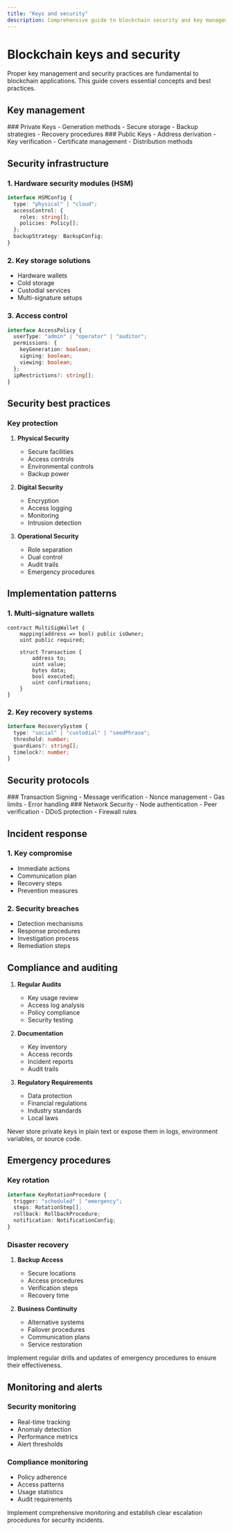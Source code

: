 ```yaml
---
title: "Keys and security"
description: Comprehensive guide to blockchain security and key management
---
```



# Blockchain keys and security

<Callout type="info">
  Proper key management and security practices are fundamental to blockchain
  applications. This guide covers essential concepts and best practices.
</Callout>

## Key management

<div className="grid grid-cols-1 md:grid-cols-2 gap-6 mb-8">
  <Card>
    ### Private Keys
    - Generation methods
    - Secure storage
    - Backup strategies
    - Recovery procedures
  </Card>

  <Card>
    ### Public Keys
    - Address derivation
    - Key verification
    - Certificate management
    - Distribution methods
  </Card>
</div>

## Security infrastructure

### 1. Hardware security modules (HSM)

```typescript
interface HSMConfig {
  type: "physical" | "cloud";
  accessControl: {
    roles: string[];
    policies: Policy[];
  };
  backupStrategy: BackupConfig;
}
```

### 2. Key storage solutions

- Hardware wallets
- Cold storage
- Custodial services
- Multi-signature setups

### 3. Access control

```typescript
interface AccessPolicy {
  userType: "admin" | "operator" | "auditor";
  permissions: {
    keyGeneration: boolean;
    signing: boolean;
    viewing: boolean;
  };
  ipRestrictions?: string[];
}
```

## Security best practices

### Key protection

1. **Physical Security**

   - Secure facilities
   - Access controls
   - Environmental controls
   - Backup power

2. **Digital Security**

   - Encryption
   - Access logging
   - Monitoring
   - Intrusion detection

3. **Operational Security**
   - Role separation
   - Dual control
   - Audit trails
   - Emergency procedures

## Implementation patterns

### 1. Multi-signature wallets

```solidity
contract MultiSigWallet {
    mapping(address => bool) public isOwner;
    uint public required;

    struct Transaction {
        address to;
        uint value;
        bytes data;
        bool executed;
        uint confirmations;
    }
}
```

### 2. Key recovery systems

```typescript
interface RecoverySystem {
  type: "social" | "custodial" | "seedPhrase";
  threshold: number;
  guardians?: string[];
  timelock?: number;
}
```

## Security protocols

<div className="grid grid-cols-1 md:grid-cols-2 gap-6 mb-8">
  <Card>
    ### Transaction Signing
    - Message verification
    - Nonce management
    - Gas limits
    - Error handling
  </Card>

  <Card>
    ### Network Security
    - Node authentication
    - Peer verification
    - DDoS protection
    - Firewall rules
  </Card>
</div>

## Incident response

### 1. Key compromise

- Immediate actions
- Communication plan
- Recovery steps
- Prevention measures

### 2. Security breaches

- Detection mechanisms
- Response procedures
- Investigation process
- Remediation steps

## Compliance and auditing

1. **Regular Audits**

   - Key usage review
   - Access log analysis
   - Policy compliance
   - Security testing

2. **Documentation**

   - Key inventory
   - Access records
   - Incident reports
   - Audit trails

3. **Regulatory Requirements**
   - Data protection
   - Financial regulations
   - Industry standards
   - Local laws

<Callout type="warning">
  Never store private keys in plain text or expose them in logs, environment
  variables, or source code.
</Callout>

## Emergency procedures

### Key rotation

```typescript
interface KeyRotationProcedure {
  trigger: "scheduled" | "emergency";
  steps: RotationStep[];
  rollback: RollbackProcedure;
  notification: NotificationConfig;
}
```

### Disaster recovery

1. **Backup Access**

   - Secure locations
   - Access procedures
   - Verification steps
   - Recovery time

2. **Business Continuity**
   - Alternative systems
   - Failover procedures
   - Communication plans
   - Service restoration

<Callout type="info">
  Implement regular drills and updates of emergency procedures to ensure their
  effectiveness.
</Callout>

## Monitoring and alerts

### Security monitoring

- Real-time tracking
- Anomaly detection
- Performance metrics
- Alert thresholds

### Compliance monitoring

- Policy adherence
- Access patterns
- Usage statistics
- Audit requirements

<Callout type="warning">
  Implement comprehensive monitoring and establish clear escalation procedures
  for security incidents.
</Callout>
